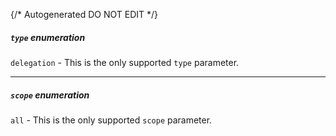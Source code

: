 {/* Autogenerated DO NOT EDIT  */}

##### `type` _enumeration_
`delegation` \- This is the only supported `type` parameter.

<Collapsible openLabel={Labels.showProperties} closeLabel={Labels.hideProperties}>
  <QueryParamType />
</Collapsible>

---
##### `scope` _enumeration_
`all` \- This is the only supported `scope` parameter.

<Collapsible openLabel={Labels.showProperties} closeLabel={Labels.hideProperties}>
  <Scope />
</Collapsible>

